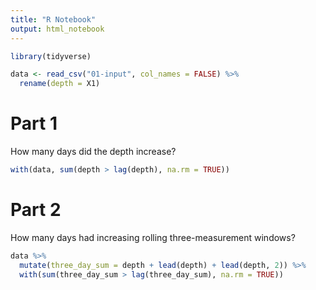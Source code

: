 ```yaml
---
title: "R Notebook"
output: html_notebook
---
```



```r
library(tidyverse)
```


```r
data <- read_csv("01-input", col_names = FALSE) %>%
  rename(depth = X1)
```

# Part 1

How many days did the depth increase?

```r
with(data, sum(depth > lag(depth), na.rm = TRUE))

```

# Part 2

How many days had increasing rolling three-measurement windows?


```r
data %>%
  mutate(three_day_sum = depth + lead(depth) + lead(depth, 2)) %>%
  with(sum(three_day_sum > lag(three_day_sum), na.rm = TRUE))
```





